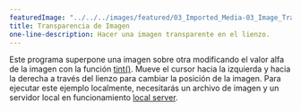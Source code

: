 ---
featuredImage: "../../../images/featured/03_Imported_Media-03_Image_Transparency-thumbnail.png"
title: Transparencia de Imagen
one-line-description: Hacer una imagen transparente en el lienzo.
---

Este programa superpone una imagen sobre otra modificando el
valor alfa de la imagen con la función
<a href="https://p5js.org/reference/#/p5/tint" target="_blank">tint()</a>.
Mueve el cursor hacia la izquierda y hacia la derecha a través del lienzo para cambiar
la posición de la imagen. Para ejecutar este ejemplo
localmente, necesitarás un archivo de imagen y un servidor local en funcionamiento
<a href="https://github.com/processing/p5.js/wiki/Local-server">local server</a>.
